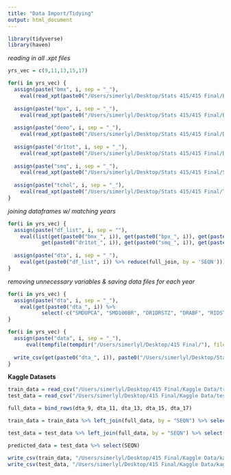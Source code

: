 ```yaml
---
title: "Data Import/Tidying"
output: html_document
---
```


```r
library(tidyverse)
library(haven)
```

*reading in all .xpt files*

```r
yrs_vec = c(9,11,13,15,17)

for(i in yrs_vec) {
  assign(paste("bmx", i, sep = "_"),
    eval(read_xpt(paste0("/Users/simerlyl/Desktop/Stats 415/415 Final/BMX data/BMX_", i, ".XPT"))))
  
  assign(paste("bpx", i, sep = "_"),
    eval(read_xpt(paste0("/Users/simerlyl/Desktop/Stats 415/415 Final/BPX data/BPX_", i, ".XPT"))))
  
  assign(paste("demo", i, sep = "_"),
    eval(read_xpt(paste0("/Users/simerlyl/Desktop/Stats 415/415 Final/DEMO data/DEMO_", i, ".XPT"))))
  
  assign(paste("dr1tot", i, sep = "_"),
    eval(read_xpt(paste0("/Users/simerlyl/Desktop/Stats 415/415 Final/DR1TOT data/DR1TOT_", i, ".XPT"))))
  
  assign(paste("smq", i, sep = "_"),
    eval(read_xpt(paste0("/Users/simerlyl/Desktop/Stats 415/415 Final/SMQ data/SMQ_", i, ".XPT"))))
  
  assign(paste("tchol", i, sep = "_"),
    eval(read_xpt(paste0("/Users/simerlyl/Desktop/Stats 415/415 Final/TCHOL data/TCHOL_", i, ".XPT"))))
}
```

*joining dataframes w/ matching years*

```r
for(i in yrs_vec) {
  assign(paste("df_list", i, sep = ""),
    eval(list(get(paste0("bmx_", i)), get(paste0("bpx_", i)), get(paste0("demo_", i)), 
           get(paste0("dr1tot_", i)), get(paste0("smq_", i)), get(paste0("tchol_", i)))))
  
  assign(paste("dta", i, sep = "_"),
    eval(get(paste0("df_list", i)) %>% reduce(full_join, by = 'SEQN')))
}
```

*removing unnecessary variables & saving data files for each year*

```r
for(i in yrs_vec) {
  assign(paste("dta", i, sep = "_"),
    eval(get(paste0("dta_", i)) %>% 
           select(-c("SMDUPCA", "SMD100BR", "DR1DRSTZ", "DRABF", "RIDSTATR"))))
}
```

```r
for(i in yrs_vec) {
  assign(paste("data", i, sep = "_"),
      eval(tempfile(tempdir("/Users/simerlyl/Desktop/415 Final/"), fileext = "csv")))
  
  write_csv(get(paste0("dta_", i)), paste0("/Users/simerlyl/Desktop/Stats 415/415 Final/merged data/data_", i, ".csv"))
}
```

**Kaggle Datasets**

```r
train_data = read_csv("/Users/simerlyl/Desktop/415 Final/Kaggle Data/train.csv")
test_data = read_csv("/Users/simerlyl/Desktop/415 Final/Kaggle Data/test.csv")
```

```r
full_data = bind_rows(dta_9, dta_11, dta_13, dta_15, dta_17)
```

```r
train_data = train_data %>% left_join(full_data, by = "SEQN") %>% select(where(~!any(is.na(.))))
```

```r
test_data = test_data %>% left_join(full_data, by = "SEQN") %>% select(where(~!any(is.na(.))))
```

```r
predicted_data = test_data %>% select(SEQN)
```

```r
write_csv(train_data, "/Users/simerlyl/Desktop/415 Final/Kaggle Data/kaggle_train.csv")
write_csv(test_data, "/Users/simerlyl/Desktop/415 Final/Kaggle Data/kaggle_test.csv")
```
